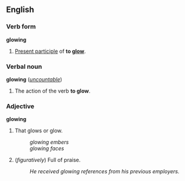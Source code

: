 ==English==
===Verb form===
'''glowing'''

#[[Present participle]] of '''to [[glow]]'''.

===Verbal noun===
'''glowing''' (''[[uncountable]]'')

#The action of the verb '''to glow'''.

===Adjective===
'''glowing'''

#That glows or glow.
#:''glowing embers''
#:''glowing faces''
#(''figuratively'') Full of praise.
#:''He received glowing references from his previous employers.''